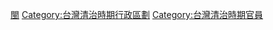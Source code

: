 {{Catnav|頁面分類|...|清朝人|台灣清治時期人物|台灣清治時期政治人物}}
{{Catnav|頁面分類|...|台灣清治時期|台灣清治時期人物|台灣清治時期政治人物}}

{{catmore|台灣道}}

[[Category:清朝道員|閩]]
[[Category:台灣清治時期行政區劃|Category:台灣清治時期行政區劃]]
[[Category:台灣清治時期官員|Category:台灣清治時期官員]]